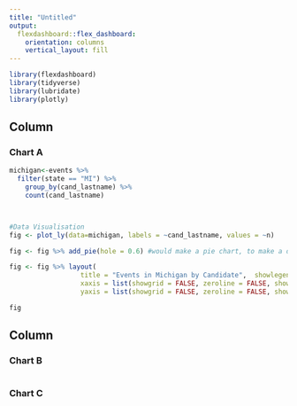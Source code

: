 ```yaml
---
title: "Untitled"
output: 
  flexdashboard::flex_dashboard:
    orientation: columns
    vertical_layout: fill
---
```


```r
library(flexdashboard)
library(tidyverse)
library(lubridate)
library(plotly)
```

Column {data-width=650}
-----------------------------------------------------------------------

### Chart A

```r
michigan<-events %>% 
  filter(state == "MI") %>% 
    group_by(cand_lastname) %>% 
    count(cand_lastname)



#Data Visualisation
fig <- plot_ly(data=michigan, labels = ~cand_lastname, values = ~n)

fig <- fig %>% add_pie(hole = 0.6) #would make a pie chart, to make a donut chart add the hole

fig <- fig %>% layout(
                  title = "Events in Michigan by Candidate",  showlegend = F,
                  xaxis = list(showgrid = FALSE, zeroline = FALSE, showticklabels = FALSE),
                  yaxis = list(showgrid = FALSE, zeroline = FALSE, showticklabels = FALSE))

fig 
```

Column {data-width=350}
-----------------------------------------------------------------------

### Chart B

```r

```

### Chart C

```r

```

